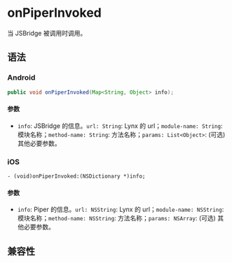 # onPiperInvoked

当 JSBridge 被调用时调用。

## 语法

### Android

```java
public void onPiperInvoked(Map<String, Object> info);
```

#### 参数

- `info`: JSBridge 的信息。`url: String`: Lynx 的 url；`module-name: String`: 模块名称；`method-name: String`: 方法名称；`params: List<Object>`: (可选) 其他必要参数。

### iOS

```objc
- (void)onPiperInvoked:(NSDictionary *)info;
```

#### 参数

- `info`: Piper 的信息。`url: NSString`: Lynx 的 url；`module-name: NSString`: 模块名称；`method-name: NSString`: 方法名称；`params: NSArray`: (可选) 其他必要参数。

## 兼容性


<LegacyCompatTable metadata="lynx-native-api/lynx-view-client/on-piper-invoked" />